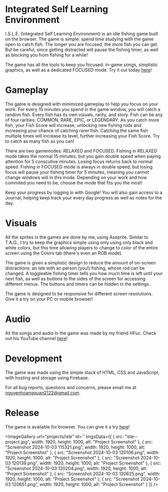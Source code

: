 
# Integrated Self Learning Environment

I.S.L.E. (Integrated Self Learning Environment) is an idle fishing game built on the browser. The game is simple: spend time studying with the game open to
catch fish. The longer you are focused, the more fish you can get. But be careful, since getting distracted will pause the fishing timer, as well as
blocking you from fishing for a while!

The game has all the tools to keep you focused: in-game songs, simplistic graphics, as well as a dedicated FOCUSED mode. Try it out today
[here](https://isle-210204.web.app/)!

# Gameplay

The game is designed with minimized gameplay to help you focus on your work. For every 15 minutes you spend in the game window, you will catch a random
fish. Every fish has its own visuals, rarity, and story. Fish can be any of four rarities: COMMON, RARE, EPIC, or LEGENDARY. As you catch more fish, your
Fish Score will increase, unlocking new fishing rods and increasing your chance of catching rarer fish. Catching the same fish multiple times will increase
its level, further increasing your Fish Score. Try to catch as many fish as you can!

There are two gamemodes: RELAXED and FOCUSED. Fishing in RELAXED mode takes the normal 15 minutes, but you gain double speed when paying attention
for 5 conscutive minutes. Losing focus returns back to normal speed. Fishing in FOCUSED mode is always in double speed, but losing focus will pause your
fishing timer for 5 minutes, meaning you cannot change windows will in this mode. Depending on your work and how commited you need to be, choose the mode
that fits you the most!

Keep your progress by logging in with Google! You will also gain access to a Journal, helping keep track your every day progress as well as notes for the
day.

# Visuals

All the sprites in the games are done by me, using Aseprite. Similar to T.A.G., I try to keep the graphics simple using only using only black and white
colors, but this time allowing players to change to color of the entire screen using the Colors tab (there's even an RGB mode).

The game is given a simplistic design to reduce the amount of on-screen distractions: an isle with an person (you!) fishing, whose rod can be changed.
A toggleable fishing timer tells you how much time is left until your next fish, as well as buttons to the sides of the screen for accessing different
menus. The buttons and timers can be hidden in the settings.

The game is designed to be responsive for different screen resolutions. Give it a try on your PC or mobile browser!

# Audio

All the songs and audio in the game was made by my friend HFuc. Check out his YouTube channel [here](https://www.youtube.com/@_hfucmusific.)!

# Development

The game was made using the simple stack of HTML, CSS and JavaScript, with hosting and storage using Firebase.

For all bug reports, questions and concerns, please email me at nguyenhoangquan2122@gmail.com.

# Release

The game is available for browser. You can give it a try [here](https://isle-210204.web.app/)!

<ImageGallery url="projects/isle" id='' imgsData={[
    {
        src: "isle--project.jpg",
        width: 1920,
        height: 1000,
        alt: "Project Screenshot"
    },
    {
        src: "Screenshot 2024-10-03 115321.png",
        width: 1920,
        height: 1000,
        alt: "Project Screenshot"
    },
    {
        src: "Screenshot 2024-10-03 120106.png",
        width: 1920,
        height: 1000,
        alt: "Project Screenshot"
    },
    {
        src: "Screenshot 2024-10-03 120139.png",
        width: 1920,
        height: 1000,
        alt: "Project Screenshot"
    },
    {
        src: "Screenshot 2024-10-03 120204.png",
        width: 1920,
        height: 1000,
        alt: "Project Screenshot"
    },
    {
        src: "Screenshot 2024-10-03 120625.png",
        width: 1920,
        height: 1000,
        alt: "Project Screenshot"
    },
    {
        src: "Screenshot 2024-10-03 120651.png",
        width: 1920,
        height: 1000,
        alt: "Project Screenshot"
    }
]} />